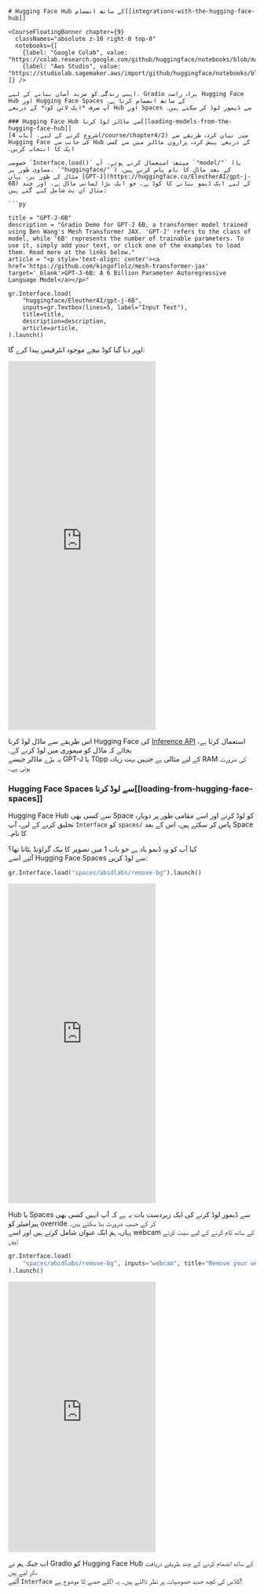 ```mdx
# Hugging Face Hub کے ساتھ انضمام[[integrations-with-the-hugging-face-hub]]

<CourseFloatingBanner chapter={9}
  classNames="absolute z-10 right-0 top-0"
  notebooks={[
    {label: "Google Colab", value: "https://colab.research.google.com/github/huggingface/notebooks/blob/master/course/en/chapter9/section5.ipynb"},
    {label: "Aws Studio", value: "https://studiolab.sagemaker.aws/import/github/huggingface/notebooks/blob/master/course/en/chapter9/section5.ipynb"},
]} />

اپنی زندگی کو مزید آسان بنانے کے لیے، Gradio براہ راست Hugging Face Hub اور Hugging Face Spaces کے ساتھ انضمام کرتا ہے۔  
آپ صرف *ایک لائن کوڈ* کے ذریعے Hub اور Spaces سے ڈیموز لوڈ کر سکتے ہیں۔

### Hugging Face Hub سے ماڈلز لوڈ کرنا[[loading-models-from-the-hugging-face-hub]]
شروع کرنے کے لیے، [باب 4](/course/chapter4/2) میں بیان کردہ طریقے سے Hugging Face کی جانب سے Hub کے ذریعے پیش کردہ ہزاروں ماڈلز میں سے کسی ایک کا انتخاب کریں۔

خصوصی `Interface.load()` میتھڈ استعمال کرتے ہوئے، آپ `"model/"` (یا مساوی طور پر، `"huggingface/"`) کے بعد ماڈل کا نام پاس کرتے ہیں۔  
مثال کے طور پر، یہاں [GPT-J](https://huggingface.co/EleutherAI/gpt-j-6B) کے لیے ایک ڈیمو بنانے کا کوڈ ہے، جو ایک بڑا لسانی ماڈل ہے، اور چند مثال ان پٹ شامل کیے گئے ہیں:

```py

title = "GPT-J-6B"
description = "Gradio Demo for GPT-J 6B, a transformer model trained using Ben Wang's Mesh Transformer JAX. 'GPT-J' refers to the class of model, while '6B' represents the number of trainable parameters. To use it, simply add your text, or click one of the examples to load them. Read more at the links below."
article = "<p style='text-align: center'><a href='https://github.com/kingoflolz/mesh-transformer-jax' target='_blank'>GPT-J-6B: A 6 Billion Parameter Autoregressive Language Model</a></p>"

gr.Interface.load(
    "huggingface/EleutherAI/gpt-j-6B",
    inputs=gr.Textbox(lines=5, label="Input Text"),
    title=title,
    description=description,
    article=article,
).launch()
```

اوپر دیا گیا کوڈ نیچے موجود انٹرفیس پیدا کرے گا:

<iframe src="https://course-demos-gpt-j-6B.hf.space" frameBorder="0" height="750" title="Gradio app" class="container p-0 flex-grow space-iframe" allow="accelerometer; ambient-light-sensor; autoplay; battery; camera; document-domain; encrypted-media; fullscreen; geolocation; gyroscope; layout-animations; legacy-image-formats; magnetometer; microphone; midi; oversized-images; payment; picture-in-picture; publickey-credentials-get; sync-xhr; usb; vr ; wake-lock; xr-spatial-tracking" sandbox="allow-forms allow-modals allow-popups allow-popups-to-escape-sandbox allow-same-origin allow-scripts allow-downloads"></iframe>

اس طریقے سے ماڈل لوڈ کرنا Hugging Face کی [Inference API](https://huggingface.co/inference-api) استعمال کرتا ہے، بجائے کہ ماڈل کو میموری میں لوڈ کرنے کے۔  
یہ بڑے ماڈلز جیسے GPT-J یا T0pp کے لیے مثالی ہے جنہیں بہت زیادہ RAM کی ضرورت ہوتی ہے۔

### Hugging Face Spaces سے لوڈ کرنا[[loading-from-hugging-face-spaces]]
Hugging Face Hub سے کسی بھی Space کو لوڈ کرنے اور اسے مقامی طور پر دوبارہ تخلیق کرنے کے لیے، آپ `Interface` کو `spaces/` پاس کر سکتے ہیں، اس کے بعد Space کا نام۔

کیا آپ کو وہ ڈیمو یاد ہے جو باب 1 میں تصویر کا بیک گراؤنڈ ہٹاتا تھا؟  
آئیے اسے Hugging Face Spaces سے لوڈ کریں:

```py
gr.Interface.load("spaces/abidlabs/remove-bg").launch()
```

<iframe src="https://course-demos-remove-bg-original.hf.space" frameBorder="0" height="650" title="Gradio app" class="container p-0 flex-grow space-iframe" allow="accelerometer; ambient-light-sensor; autoplay; battery; camera; document-domain; encrypted-media; fullscreen; geolocation; gyroscope; layout-animations; legacy-image-formats; magnetometer; microphone; midi; oversized-images; payment; picture-in-picture; publickey-credentials-get; sync-xhr; usb; vr ; wake-lock; xr-spatial-tracking" sandbox="allow-forms allow-modals allow-popups allow-popups-to-escape-sandbox allow-same-origin allow-scripts allow-downloads"></iframe>

Hub یا Spaces سے ڈیموز لوڈ کرنے کی ایک زبردست بات یہ ہے کہ آپ انہیں کسی بھی پیرامیٹر کو override کر کے حسب ضرورت بنا سکتے ہیں۔  
یہاں، ہم ایک عنوان شامل کرتے ہیں اور اسے webcam کے ساتھ کام کرنے کے لیے سیٹ کرتے ہیں:

```py
gr.Interface.load(
    "spaces/abidlabs/remove-bg", inputs="webcam", title="Remove your webcam background!"
).launch()
```

<iframe src="https://course-demos-Remove-bg.hf.space" frameBorder="0" height="550" title="Gradio app" class="container p-0 flex-grow space-iframe" allow="accelerometer; ambient-light-sensor; autoplay; battery; camera; document-domain; encrypted-media; fullscreen; geolocation; gyroscope; layout-animations; legacy-image-formats; magnetometer; microphone; midi; oversized-images; payment; picture-in-picture; publickey-credentials-get; sync-xhr; usb; vr ; wake-lock; xr-spatial-tracking" sandbox="allow-forms allow-modals allow-popups allow-popups-to-escape-sandbox allow-same-origin allow-scripts allow-downloads"></iframe>

اب جبکہ ہم نے Gradio کو Hugging Face Hub کے ساتھ انضمام کرنے کے چند طریقے دریافت کر لیے ہیں،  
آئیے `Interface` کلاس کی کچھ جدید خصوصیات پر نظر ڈالتے ہیں۔ یہ اگلے حصے کا موضوع ہے!
```